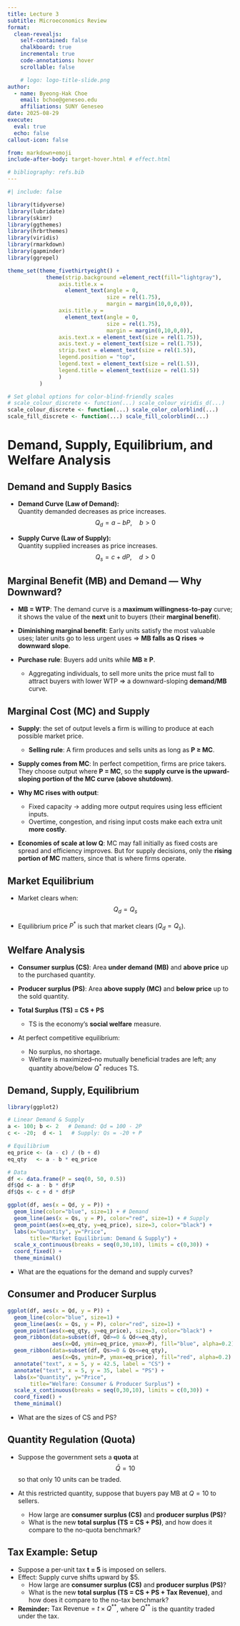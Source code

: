 ```yaml
---
title: Lecture 3
subtitle: Microeconomics Review
format:
  clean-revealjs:
    self-contained: false
    chalkboard: true
    incremental: true
    code-annotations: hover
    scrollable: false

    # logo: logo-title-slide.png
author:
  - name: Byeong-Hak Choe
    email: bchoe@geneseo.edu
    affiliations: SUNY Geneseo
date: 2025-08-29
execute: 
  eval: true
  echo: false
callout-icon: false

from: markdown+emoji
include-after-body: target-hover.html # effect.html

# bibliography: refs.bib
---
```


```r
#| include: false

library(tidyverse)
library(lubridate)
library(skimr)
library(ggthemes)
library(hrbrthemes)
library(viridis)
library(rmarkdown)
library(gapminder)
library(ggrepel)

theme_set(theme_fivethirtyeight() +
            theme(strip.background =element_rect(fill="lightgray"),
                axis.title.x = 
                  element_text(angle = 0,
                               size = rel(1.75),
                               margin = margin(10,0,0,0)),
                axis.title.y = 
                  element_text(angle = 0,
                               size = rel(1.75),
                               margin = margin(0,10,0,0)),
                axis.text.x = element_text(size = rel(1.75)),
                axis.text.y = element_text(size = rel(1.75)),
                strip.text = element_text(size = rel(1.5)),
                legend.position = "top",
                legend.text = element_text(size = rel(1.5)),
                legend.title = element_text(size = rel(1.5))
                )
          )

# Set global options for color-blind-friendly scales
# scale_colour_discrete <- function(...) scale_colour_viridis_d(...)
scale_colour_discrete <- function(...) scale_color_colorblind(...)
scale_fill_discrete <- function(...) scale_fill_colorblind(...)
```

# Demand, Supply, Equilibrium, and Welfare Analysis  {background-color="#1c4982"}

## Demand and Supply Basics

- **Demand Curve (Law of Demand):**  
  Quantity demanded decreases as price increases.  
$$ Q_d = a - bP, \quad b > 0 $$

- **Supply Curve (Law of Supply):**  
  Quantity supplied increases as price increases.  
$$ Q_s = c + dP, \quad d > 0 $$



<!-- ## Marginal Cost (MC) and Supply -->
<!-- - In a perfectly competitive market, a firm's **marginal cost (MC)** curve can be thought of as its supply curve: -->
<!--   - Firms aim to maximize profit by producing where MC equals marginal revenue (MR).  -->
<!--   - MC is a cost of producing one more unit of a good. -->
<!--   - The price that a firm can charge for its product is determined by the market and is equal to its marginal revenue (P=MR).   -->
<!--   - Therefore firms produce the quantity where MC equals the market price. -->
<!--   - As quantity ↑, MC ↑ → upward slope. -->



<!-- ## Marginal Benefit (MB) and Demand -->
<!-- - In a perfectly competitive market, a **marginal benefit (MB)** curve is essentially synonymous with a demand curve. -->
<!--   - The MB curve represents the maximum price a consumer is willing to pay for each additional unit of a good. -->
<!--   - Consumers are willing to buy an additional unit of a good only if the MB of that unit is greater than or equal to its price. -->
<!--   - The MB curve shows how many units consumers are willing to purchase at each price, which is the demand curve. -->
<!--   - As quantity ↑, WTP ↓ → downward slope. -->


<!-- ## Marginal Benefit (MB) and Demand -->

<!-- - **Why MB = Demand?** -->
<!--   - Demand = willingness to pay (WTP) for each unit. -->
<!--   - Consumers are willing to pay for an additional unit of a good only if the MB of that unit is greater than or equal to its price. -->
<!--   - WTP for one more unit = **marginal benefit (MB)**. -->
<!--   - As quantity ↑, WTP ↓ → downward slope. -->

<!-- - Consumer surplus (CS) = area below MB (demand) and above price. -->

## Marginal Benefit (MB) and Demand — Why Downward?

- **MB = WTP**: The demand curve is a **maximum willingness-to-pay** curve; it shows the value of the **next** unit to buyers (their **marginal benefit**).

- **Diminishing marginal benefit**: Early units satisfy the most valuable uses; later units go to less urgent uses ⇒ **MB falls as Q rises** ⇒ **downward slope**. 

- **Purchase rule**: Buyers add units while **MB ≥ P**. 
  - Aggregating individuals, to sell more units the price must fall to attract buyers with lower WTP ⇒ a downward-sloping **demand/MB** curve.
  


<!-- ## Marginal Cost (MC) and Supply -->

<!-- - **Why MC = Supply?** -->
<!--   - Supply = minimum price producers accept. -->
<!--   - Cost of supplying one more unit = **marginal cost (MC)**. -->
<!--   - As quantity ↑, MC ↑ → upward slope. -->

<!-- - Producer surplus (PS) = area above MC (supply) and below price. -->
## Marginal Cost (MC) and Supply

- **Supply**: the set of output levels a firm is willing to produce at each possible market price.
  - **Selling rule**: A firm produces and sells units as long as **P ≥ MC**.

- **Supply comes from MC**: In perfect competition, firms are price takers. They choose output where **P = MC**, so the **supply curve is the upward-sloping portion of the MC curve (above shutdown)**.

- **Why MC rises with output**:  
  - Fixed capacity → adding more output requires using less efficient inputs.  
  - Overtime, congestion, and rising input costs make each extra unit **more costly**.  
  <!-- - Thus **MC increases as Q increases** ⇒ **upward slope**. -->

- **Economies of scale at low Q**: MC may fall initially as fixed costs are spread and efficiency improves. But for supply decisions, only the **rising portion of MC** matters, since that is where firms operate.



## Market Equilibrium

- Market clears when:  
$$ Q_d = Q_s $$

- Equilibrium price $P^{*}$ is such that market clears ($Q_d = Q_s$).



## Welfare Analysis

- **Consumer surplus (CS)**: Area **under demand (MB)** and **above price** up to the purchased quantity.

- **Producer surplus (PS)**: Area **above supply (MC)** and **below price** up to the sold quantity.
   
- **Total Surplus (TS) = CS + PS**
  - TS is the economy's **social welfare** measure.
  
- At perfect competitive equilibrium:  
  - No surplus, no shortage.    
  - Welfare is maximized--no mutually beneficial trades are left; any quantity above/below $Q^*$ reduces TS.
  
  
  
## Demand, Supply, Equilibrium

```r
library(ggplot2)

# Linear Demand & Supply
a <- 100; b <- 2   # Demand: Qd = 100 - 2P
c <- -20;  d <- 1   # Supply: Qs = -20 + P

# Equilibrium
eq_price <- (a - c) / (b + d)
eq_qty   <- a - b * eq_price

# Data
df <- data.frame(P = seq(0, 50, 0.5))
df$Qd <- a - b * df$P
df$Qs <- c + d * df$P

ggplot(df, aes(x = Qd, y = P)) +
  geom_line(color="blue", size=1) + # Demand
  geom_line(aes(x = Qs, y = P), color="red", size=1) + # Supply
  geom_point(aes(x=eq_qty, y=eq_price), size=3, color="black") +
  labs(x="Quantity", y="Price", 
       title="Market Equilibrium: Demand & Supply") +
  scale_x_continuous(breaks = seq(0,30,10), limits = c(0,30)) +
  coord_fixed() +
  theme_minimal()
```

- What are the equations for the demand and supply curves?


## Consumer and Producer Surplus

```r
ggplot(df, aes(x = Qd, y = P)) +
  geom_line(color="blue", size=1) +
  geom_line(aes(x = Qs, y = P), color="red", size=1) +
  geom_point(aes(x=eq_qty, y=eq_price), size=3, color="black") +
  geom_ribbon(data=subset(df, Qd>=0 & Qd<=eq_qty),
              aes(x=Qd, ymin=eq_price, ymax=P), fill="blue", alpha=0.2) +
  geom_ribbon(data=subset(df, Qs>=0 & Qs<=eq_qty),
              aes(x=Qs, ymin=P, ymax=eq_price), fill="red", alpha=0.2) +
  annotate("text", x = 5, y = 42.5, label = "CS") +
  annotate("text", x = 5, y = 35, label = "PS") +
  labs(x="Quantity", y="Price", 
       title="Welfare: Consumer & Producer Surplus") +
  scale_x_continuous(breaks = seq(0,30,10), limits = c(0,30)) +
  coord_fixed() +
  theme_minimal()
```

- What are the sizes of CS and PS?

## Quantity Regulation (Quota)

- Suppose the government sets a **quota** at  
  $$
  \bar Q = 10
  $$
  so that only 10 units can be traded.

- At this restricted quantity, suppose that buyers pay MB at $Q=10$ to sellers.
  - How large are **consumer surplus (CS)** and **producer surplus (PS)**?
  - What is the new **total surplus (TS = CS + PS)**, and how does it compare to the no-quota benchmark?
  
  

## Tax Example: Setup

- Suppose a per-unit tax **t = 5** is imposed on sellers.  
- Effect: Supply curve shifts upward by \$5.
  - How large are **consumer surplus (CS)** and **producer surplus (PS)**?
  - What is the new **total surplus (TS = CS + PS + Tax Revenue)**, and how does it compare to the no-tax benchmark? 
  
- **Reminder:** $\text{Tax Revenue} = t \times Q^{**}$, where $Q^{**}$ is the quantity traded under the tax.
